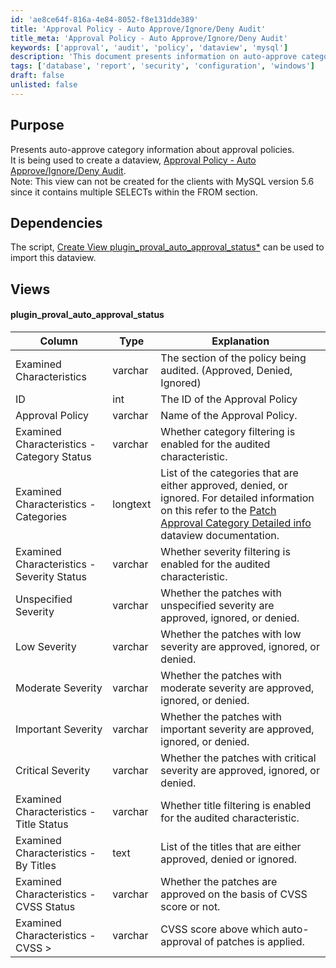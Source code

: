 ```yaml
---
id: 'ae8ce64f-816a-4e84-8052-f8e131dde389'
title: 'Approval Policy - Auto Approve/Ignore/Deny Audit'
title_meta: 'Approval Policy - Auto Approve/Ignore/Deny Audit'
keywords: ['approval', 'audit', 'policy', 'dataview', 'mysql']
description: 'This document presents information on auto-approve category details related to approval policies. It is intended for use in creating a dataview called Approval Policy - Auto Approve/Ignore/Deny Audit, and outlines dependencies, views, and characteristics examined in the audit process.'
tags: ['database', 'report', 'security', 'configuration', 'windows']
draft: false
unlisted: false
---
```

## Purpose

Presents auto-approve category information about approval policies.  
It is being used to create a dataview, [Approval Policy - Auto Approve/Ignore/Deny Audit](https://proval.itglue.com/DOC-5078775-8988669).  
Note: This view can not be created for the clients with MySQL version 5.6 since it contains multiple SELECTs within the FROM section.

## Dependencies

The script, [Create View plugin_proval_auto_approval_status*](https://proval.itglue.com/DOC-5078775-8988579) can be used to import this dataview.

## Views

#### plugin_proval_auto_approval_status

| Column                                           | Type    | Explanation                                                                                               |
|--------------------------------------------------|---------|-----------------------------------------------------------------------------------------------------------|
| Examined Characteristics                          | varchar | The section of the policy being audited. (Approved, Denied, Ignored)                                    |
| ID                                               | int     | The ID of the Approval Policy                                                                              |
| Approval Policy                                  | varchar | Name of the Approval Policy.                                                                                |
| Examined Characteristics - Category Status       | varchar | Whether category filtering is enabled for the audited characteristic.                                      |
| Examined Characteristics - Categories            | longtext| List of the categories that are either approved, denied, or ignored. For detailed information on this refer to the [Patch Approval Category Detailed info](https://proval.itglue.com/DOC-5078775-8988840) dataview documentation. |
| Examined Characteristics - Severity Status       | varchar | Whether severity filtering is enabled for the audited characteristic.                                      |
| Unspecified Severity                             | varchar | Whether the patches with unspecified severity are approved, ignored, or denied.                           |
| Low Severity                                    | varchar | Whether the patches with low severity are approved, ignored, or denied.                                   |
| Moderate Severity                                | varchar | Whether the patches with moderate severity are approved, ignored, or denied.                              |
| Important Severity                               | varchar | Whether the patches with important severity are approved, ignored, or denied.                             |
| Critical Severity                                | varchar | Whether the patches with critical severity are approved, ignored, or denied.                              |
| Examined Characteristics - Title Status         | varchar | Whether title filtering is enabled for the audited characteristic.                                        |
| Examined Characteristics - By Titles             | text    | List of the titles that are either approved, denied or ignored.                                          |
| Examined Characteristics - CVSS Status           | varchar | Whether the patches are approved on the basis of CVSS score or not.                                      |
| Examined Characteristics - CVSS >                | varchar | CVSS score above which auto-approval of patches is applied.                                              |











